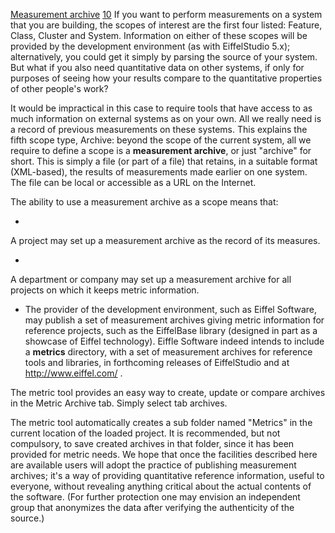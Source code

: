 [[Property:title|Measurement archive]]
[[Property:weight|10]]
If you want to perform measurements on a system that you are building, the scopes of interest are the first four listed: Feature, Class, Cluster and System. Information on either of these scopes will be provided by the development environment (as with EiffelStudio 5.x); alternatively, you could get it simply by parsing the source of your system. But what if you also need quantitative data on other systems, if only for purposes of seeing how your results compare to the quantitative properties of other people's work?

It would be impractical in this case to require tools that have access to as much information on external systems as on your own. All we really need is a record of previous measurements on these systems. This explains the fifth scope type, Archive: beyond the scope of the current system, all we require to define a scope is a '''measurement archive''', or just "archive" for short. This is simply a file (or part of a file) that retains, in a suitable format (XML-based), the results of measurements made earlier on one system. The file can be local or accessible as a URL on the Internet. 

The ability to use a measurement archive as a scope means that:
*  
A project may set up a measurement archive as the record of its measures.

*  
A department or company may set up a measurement archive for all projects on which it keeps metric information.

* The provider of the development environment, such as Eiffel Software, may publish a set of measurement archives giving metric information for reference projects, such as the EiffelBase library (designed in part as a showcase of Eiffel technology). Eiffle Software indeed intends to include a '''metrics''' directory, with a set of measurement archives for reference tools and libraries, in forthcoming releases of EiffelStudio and at [http://www.eiffel.com/ http://www.eiffel.com/] . 

The metric tool provides an easy way to create, update or compare archives in the Metric Archive tab. Simply select tab archives. 

The metric tool automatically creates a sub folder named "Metrics" in the current location of the loaded project. It is recommended, but not compulsory, to save created archives in that folder, since it has been provided for metric needs.
<span></span> 
We hope that once the facilities described here are available users will adopt the practice of publishing measurement archives; it's a way of providing quantitative reference information, useful to everyone, without revealing anything critical about the actual contents of the software. (For further protection one may envision an independent group that anonymizes the data after verifying the authenticity of the source.)




